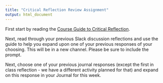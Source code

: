 ```yaml
---
title: "Critical Reflection Review Assignment"
output: html_document
---
```


First start by reading the [Course Guide to Critical Reflection](https://docs.google.com/document/d/10dM6WA2LHmX922-hlehJULX5IWSizsH6kWnNAVe_VYw/edit?usp=sharing). 

Next, read through your previous Slack discussion reflections and use the guide to help you expand upon one of your previous responses of your choosing. This will be in a new channel. Please be sure to include the prompt. 

Next, choose one of your previous journal responses (except the first in class reflection - we have a different activity planned for that) and expand on this response in your Journal for this week.
